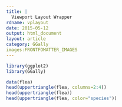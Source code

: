 ```yaml
---
title: |
  Viewport Layout Wrapper
rdname: vplayout
date: 2015-05-12
output: html_document
layout: article
category: GGally
images:FRONTFOMATTER_IMAGES
---
```


```r
library(ggplot2)
library(GGally)
```

```r

data(flea)
head(uppertriangle(flea, columns=2:4))
head(uppertriangle(flea))
head(uppertriangle(flea, color="species"))



```